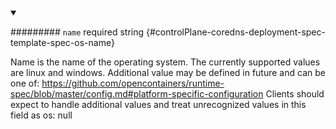 
<details className="config-field" data-expandable="false" open>
<summary>

######### `name` <span className="config-field-required" data-required="false">required</span> <span className="config-field-type">string</span> <span className="config-field-default"></span> <span className="config-field-enum"></span> {#controlPlane-coredns-deployment-spec-template-spec-os-name}

Name is the name of the operating system. The currently supported values are linux and windows.
Additional value may be defined in future and can be one of:
https://github.com/opencontainers/runtime-spec/blob/master/config.md#platform-specific-configuration
Clients should expect to handle additional values and treat unrecognized values in this field as os: null

</summary>



</details>
